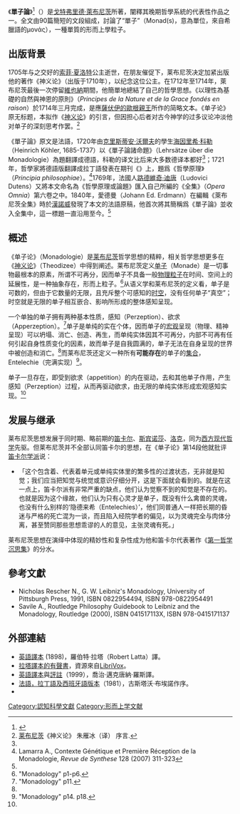 {{Infobox Book 
|name                 = 單子論
|english_name         = 
|image                = [[File:Leibniz_Monadology_2.jpg|165px]]
|image_caption        = 《單子論》手稿的第一頁
|author               = 戈特弗里德·萊布尼茨
|title_orig           =
|translator           = 
|illustrator          = 
|cover_artist         = 
|country              =
|language             = 法語
|series               = 
|subject              = 哲學
|genre                = 
|publisher            = 
|release_date         = 1714年
|chinese_release_date = 
|media_type           = 
|pages                = 
|format               =
|isbn                 = 
|oclc                 = 
|dewey                 = 
|congress                 = 
|preceded_by          = 
|followed_by          = 
}}《'''單子論'''》<ref name="xl">{{cite book
  | last = Leibniz
  | first = Gottfried
  | authorlink = 戈特弗里德·萊布尼茨
  | title = 人類理智新論
  | others = 陳修齋譯；塵若，劉玉珍編《萊布尼茨年表》
  | publisher = [[商務印書館|商務印書館]]
  | series = 漢譯世界學術名著叢書
  | year = 1982
  | isbn = 9787100020107
}}</ref>（{{lang-fr|''La Monadologie''}}）是[[戈特弗里德·萊布尼茨|戈特弗里德·萊布尼茨]]所著，闡釋其晚期哲學系統的代表性作品之一。全文由90篇簡短的文段組成，討論了“單子”（Monad(s)，意為單位，來自希臘語的μονάς），一種單質的形而上學粒子。

==出版背景==

1705年与之交好的[[索菲·夏洛特|索菲·夏洛特]]公主逝世，在朋友催促下，莱布尼茨决定加紧出版他的著作《神义论》（出版于1710年），以纪念这位公主。在1712年至1714年，萊布尼茨最後一次停留[[維也納|維也納]]期間，他簡單地總結了自己的哲學思想。《以理性為基礎的自然與神恩的原則》（''Principes de la Nature et de la Grace fondés en raison''）於1714年三月完成，是應[[歐根親王_(薩伏伊)|薩伏伊的歐根親王]]所作的简略文本。《单子论》原无标题，本拟作《[[神义论|神义论]]》的引言，但因担心后者对古今神学的过多议论冲淡他对单子的深刻思考作罢。<ref name="序言">[[莱布尼茨|莱布尼茨]]《神义论》 朱雁冰（译） 序言.</ref>

《單子論》原文是法語，1720年由[[克里斯蒂安·沃爾夫|克里斯蒂安·沃爾夫]]的學生[[海因里希·科勒|海因里希·科勒]]（Heinrich Köhler, 1685-1737）以《單子論諸命題》（Lehrsätze über die Monadologie）為題翻譯成德語，科勒的译文比后来大多数德译本都好<ref name="序言" />；1721年，哲學家{{link-de|米歇爾·戈特利布·漢施||Michael Gottlieb Hansch}}將德語版翻譯成拉丁語發表在期刊《{{tsl|en|Acta Eruditorum|學術紀事}}》上，題爲《哲學原理》（''Principia philosophiae''）。<ref> Lamarra A., Contexte Génétique et Première Réception de la Monadologie, ''Revue de Synthese'' 128 (2007) 311-323</ref>1769年，法國人[[路德維奇·迪唐|路德維奇·迪唐]]（Ludovici Dutens）又將本文命名為《哲學原理或論題》匯入自己所編的《全集》（''Opera Omnia''）第六卷之中。1840年，愛德曼（Johann Ed. Erdmann）在編輯《萊布尼茨全集》時於[[漢諾威|漢諾威]]發現了本文的法語原稿，他首次將其簡稱爲《單子論》並收入全集中，這一標題一直沿用至今。<ref name="xl"/>

==概述==
《单子论》（Monadologie）是[[莱布尼茨|莱布尼茨]]哲学思想的精粹，相关哲学思想更多在《[[神义论|神义论]]》（Theodizee）中得到阐述。莱布尼茨定义[[单子|单子]]（Monade）是一切事物最根本的原素，所谓不可再分，因而单子不具备一般[[基本粒子|物理粒子]]在时间、空间上的延展性，是一种抽象存在，形而上粒子。<ref name="first">"Monadology" p1-p6.</ref>从语义学和莱布尼茨的定义看，单子是可数的，但由于它数量的无限，且充斥整个可感知的[[时空|时空]]，没有任何单子“真空”；时空就是无限的单子相互嵌合、影响所形成的整体感知呈现。

一个单独的单子拥有两种基本性质，感知（Perzeption）、欲求（Apperzeption）。<ref name="second">"Monadology" p11.</ref>单子是单纯的实在个体，因而单子的[[宏观|宏观]]呈现（物理、精神呈现）可以坍塌、消亡、创造、再生，而单纯实体因其不可再分，内部不可再有任何引起自身性质变化的因素，故而单子是自我圆满的，单子无法在自身呈现的世界中被创造和消亡。<ref name="first" />而莱布尼茨还定义一种所有'''可能存在'''的单子的[[集合|集合]]，Entelechie（完满实现）<ref>"Monadology" p14. p18.</ref>。

单子一旦存在，即受到欲求（appetition）的内在驱动，去和其他单子作用，产生感知（Perzeption）过程，从而再驱动欲求，由无限的单纯实体形成宏观感知实现。<ref name="second" />

==发展与继承==

莱布尼茨思想发展于同时期、略前期的[[笛卡尔|笛卡尔]]、[[斯宾诺莎|斯宾诺莎]]、[[洛克|洛克]]，同为[[西方现代哲学|西方现代哲学]]先驱。但莱布尼茨并不全部认同笛卡尔的思想，在《单子论》第14段他就批评[[笛卡尔主义者|笛卡尔学派]]说：
* 「这个包含着、代表着单元或单纯实体里的繁多性的过渡状态，无非就是知觉；我们应当把知觉与统觉或意识仔细分开，这是下面就会看到的。就是在这一点上，笛卡尔派有非常严重的缺点，他们认为觉察不到的知觉是不存在的。也就是因为这个缘故，他们认为只有心灵才是单子，既没有什么禽兽的灵魂，也没有什么别样的‘隐德来希（Entelechies）’，他们同普通人一样把长期的昏迷与严格的死亡混为一谈，而且陷入经院学者的偏见，以为灵魂完全与肉体分离，甚至赞同那些思想乖谬的人的意见，主张灵魂有死。」

莱布尼茨思想在演绎中体现的精妙性和复杂性成为他和笛卡尔代表著作《[[第一哲学沉思集|第一哲学沉思集]]》的分水。

==參考文獻==
{{reflist}}

* Nicholas Rescher N., G. W. Leibniz's Monadology, University of Pittsburgh Press, 1991, ISBN 0822954494, ISBN 978-0822954491
* Savile A., Routledge Philosophy Guidebook to Leibniz and the Monadology,   Routledge (2000), ISBN 041517113X,  ISBN 978-0415171137

==外部連結==
{{wikisource|en:Monadology|單子論}}
{{commonscat|Monadology}}
*[https://web.archive.org/web/20151117200947/http://www.rbjones.com/rbjpub/philos/classics/leibniz/monad.htm 英語譯本] (1898)，羅伯特·拉塔（Robert Latta）譯。
*[http://librivox.org/the-monadology-by-gottfried-wilhelm-leibniz/ 拉塔譯本的有聲書]{{Wayback|url=http://librivox.org/the-monadology-by-gottfried-wilhelm-leibniz/ |date=20201029040640 }}，資源來自[[LibriVox|LibriVox]]。
*[https://web.archive.org/web/20100912184955/http://www.philosophy.leeds.ac.uk/GMR/hmp/texts/modern/leibniz/monadology/monadology.html 英語譯本]與[https://web.archive.org/web/20051214023227/http://www.philosophy.leeds.ac.uk/GMR/hmp/texts/modern/leibniz/monadology/monexpl.html 評註]（1999），喬治·邁克唐納·羅斯譯。
*[http://www.helicon.es/pen/8542205.htm 法語，拉丁語及西班牙語版本]{{Wayback|url=http://www.helicon.es/pen/8542205.htm |date=20200604151911 }}（1981），古斯塔沃·布埃諾作序。
*{{CathEncy|wstitle=Monad}}

[[Category:認知科學文獻|Category:認知科學文獻]]
[[Category:形而上学文献|Category:形而上学文献]]